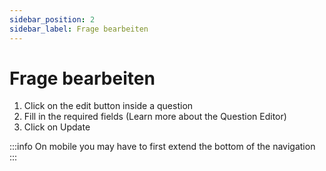 ```yaml
---
sidebar_position: 2
sidebar_label: Frage bearbeiten
---
```


# Frage bearbeiten

1. Click on the edit button inside a question
2. Fill in the required fields (Learn more about the Question Editor)
3. Click on Update

:::info
On mobile you may have to first extend the bottom of the navigation
:::
